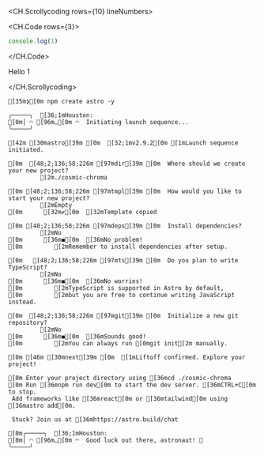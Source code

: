 <CH.Scrollycoding rows={10} lineNumbers>

<CH.Code rows={3}>

```js
console.log(1)
```

</CH.Code>

Hello 1

</CH.Scrollycoding>


```terminal
[35m❯[0m npm create astro -y

╭─────╮  [36;1mHouston:
[0m│ ◠ [96m◡[0m ◠  Initiating launch sequence...
╰─────╯

[42m [30mastro[39m [0m  [32;1mv2.9.2[0m [1mLaunch sequence initiated.

[0m  [48;2;136;58;226m [97mdir[39m [0m  Where should we create your new project?
         [2m./cosmic-chroma

[0m [48;2;136;58;226m [97mtmpl[39m [0m  How would you like to start your new project?
         [2mEmpty
[0m      [32m✔[0m  [32mTemplate copied

[0m [48;2;136;58;226m [97mdeps[39m [0m  Install dependencies?
         [2mNo
[0m      [36m◼[0m  [36mNo problem!
[0m         [2mRemember to install dependencies after setup.

[0m   [48;2;136;58;226m [97mts[39m [0m  Do you plan to write TypeScript?
         [2mNo
[0m      [36m◼[0m  [36mNo worries!
[0m         [2mTypeScript is supported in Astro by default,
[0m         [2mbut you are free to continue writing JavaScript instead.

[0m  [48;2;136;58;226m [97mgit[39m [0m  Initialize a new git repository?
         [2mNo
[0m      [36m◼[0m  [36mSounds good!
[0m         [2mYou can always run [0mgit init[2m manually.

[0m [46m [30mnext[39m [0m  [1mLiftoff confirmed. Explore your project!

[0m Enter your project directory using [36mcd ./cosmic-chroma
[0m Run [36mnpm run dev[0m to start the dev server. [36mCTRL+C[0m to stop.
 Add frameworks like [36mreact[0m or [36mtailwind[0m using [36mastro add[0m.

 Stuck? Join us at [36mhttps://astro.build/chat

[0m╭─────╮  [36;1mHouston:
[0m│ ◠ [96m◡[0m ◠  Good luck out there, astronaut! 🚀
╰─────╯
```

